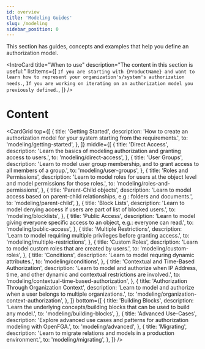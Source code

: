```yaml
---
id: overview
title: 'Modeling Guides'
slug: /modeling
sidebar_position: 0
---
```



<DocumentationNotice />

This section has guides, concepts and examples that help you define an authorization model.

<IntroCard
  title="When to use"
  description="The content in this section is useful:"
  listItems={[
    `If you are starting with {ProductName} and want to learn how to represent your organization's/system's authorization needs.`,
    `If you are working on iterating on an authorization model you previously defined.`,
  ]}
/>

# Content

<CardGrid
  top={[
    {
      title: 'Getting Started',
      description: 'How to create an authorization model for your system starting from the requirements.',
      to: 'modeling/getting-started',
    },
  ]}
  middle={[
    {
      title: 'Direct Access',
      description: 'Learn the basics of modeling authorization and granting access to users.',
      to: 'modeling/direct-access',
    },
    {
      title: 'User Groups',
      description: 'Learn to model user group membership, and to grant access to all members of a group.',
      to: 'modeling/user-groups',
    },
    {
      title: 'Roles and Permissions',
      description: 'Learn to model roles for users at the object level and model permissions for those roles.',
      to: 'modeling/roles-and-permissions',
    },
    {
      title: 'Parent-Child objects',
      description: 'Learn to model access based on parent-child relationships, e.g.: folders and documents.',
      to: 'modeling/parent-child',
    },
    {
      title: 'Block Lists',
      description: 'Learn to model denying access if users are part of list of blocked users.',
      to: 'modeling/blocklists',
    },
    {
      title: 'Public Access',
      description: 'Learn to model giving everyone specific access to an object, e.g.: everyone can read.',
      to: 'modeling/public-access',
    },
    {
      title: 'Multiple Restrictions',
      description: 'Learn to model requiring multiple privileges before granting access.',
      to: 'modeling/multiple-restrictions',
    },
    {
      title: 'Custom Roles',
      description: 'Learn to model custom roles that are created by users.',
      to: 'modeling/custom-roles',
    },
    {
      title: 'Conditions',
      description: 'Learn to model requring dynamic attributes.',
      to: 'modeling/conditions',
    },
    {
      title: 'Contextual and Time-Based Authorization',
      description:
        'Learn to model and authorize when IP Address, time, and other dynamic and contextual restrictions are involved.',
      to: 'modeling/contextual-time-based-authorization',
    },
    {
      title: 'Authorization Through Organization Context',
      description: 'Learn to model and authorize when a user belongs to multiple organizations.',
      to: 'modeling/organization-context-authorization',
    },
  ]}
  bottom={[
    {
      title: 'Building Blocks',
      description: 'Learn the underlying concepts/building blocks that can be used to build any model.',
      to: 'modeling/building-blocks',
    },
    {
      title: 'Advanced Use-Cases',
      description: 'Explore advanced use cases and patterns for authorization modeling with OpenFGA.',
      to: 'modeling/advanced',
    },
    {
      title: 'Migrating',
      description: 'Learn to migrate relations and models in a production environment.',
      to: 'modeling/migrating',
    },
  ]}
/>
